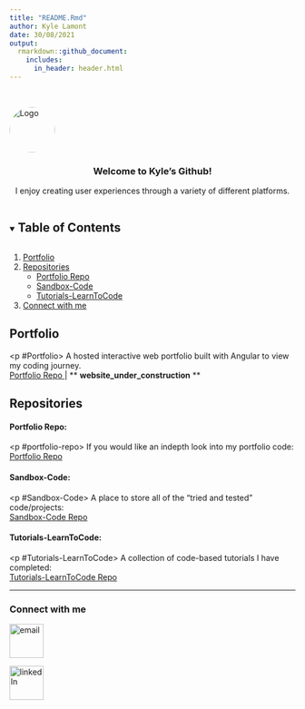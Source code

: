 ```yaml
---
title: "README.Rmd"
author: Kyle Lamont
date: 30/08/2021
output:
  rmarkdown::github_document:
    includes:
      in_header: header.html
---
```


<!-- PROJECT LOGO -->
<br />
<p align="center">
  <a href="https://github.com/Zero2164">
    <img style="border-radius:50%;" src="https://image.flaticon.com/icons/png/512/1828/1828673.png" alt="Logo" width="80" height="80">
  </a>

  <h3 align="center">Welcome to Kyle's Github!</h3>

  <p align="center">
    I enjoy creating user experiences through a variety of different platforms.
  </p>
</p>



<!-- TABLE OF CONTENTS -->
<details open="open">
  <summary><h2 style="display: inline-block">Table of Contents</h2></summary>
  <ol>
    <li>
      <a href="#Portfolio">Portfolio</a>
    </li>
    <li>
      <a href="#Repositories">Repositories</a>
      <ul>
        <li><a href="#portfolio-repo">Portfolio Repo</a></li>
        <li><a href="#Sandbox-Code">Sandbox-Code</a></li>
        <li><a href="#Tutorials-LearnToCode">Tutorials-LearnToCode</a></li>
      </ul>
    </li>
    <li>
      <a href="#connect-with-me">Connect with me</a>
    </li>
  </ol>
</details>

<!-- Portfolio -->
## Portfolio
  <p #Portfolio>
  A hosted interactive web portfolio built with Angular to view my coding journey.
  <br>
  <a href="https://github.com/Zero2164/KylePortfolio">Portfolio Repo </a> | ** <strong>website_under_construction</strong> **

  </p>

<!-- Repos -->
## Repositories
#### Portfolio Repo:
  <p #portfolio-repo>
    If you would like an indepth look into my portfolio code:
    <br>
    <a href="https://github.com/Zero2164/KylePortfolio">Portfolio Repo</a>
  </p>

#### Sandbox-Code:
  <p #Sandbox-Code>
    A place to store all of the "tried and tested" code/projects:
    <br>
    <a href="https://github.com/Zero2164/Sandbox-Code">Sandbox-Code Repo</a>
  </p>

#### Tutorials-LearnToCode:
  <p #Tutorials-LearnToCode>
    A collection of code-based tutorials I have completed:
    <br>
    <a href="https://github.com/Zero2164/Tutorials-LearnToCode">Tutorials-LearnToCode Repo</a>
  </p>

<hr>

<!-- CONTACT ME -->
<div align="center">

###  Connect with me


[<img alt="email" width="60px" src="https://image.flaticon.com/icons/png/512/552/552486.png" />](mailto:kylejlamont@hotmail.com)

[<img alt="linkedIn" width="60px" src="https://image.flaticon.com/icons/png/512/185/185964.png" />][linkedin]

</div>



<!-- MARKDOWN LINKS -->
[linkedin]: https://www.linkedin.com/in/kylelamont2164/

<!-- Icon Images provided by: https://www.flaticon.com/ -->
